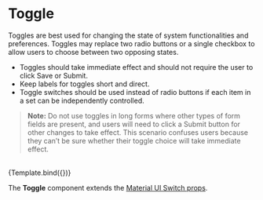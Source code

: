 
<Meta title="Elements/Toggle" component={Toggle} />

# Toggle

Toggles are best used for changing the state of system functionalities and preferences. Toggles may replace two radio buttons or a single checkbox to allow users to choose between two opposing states.

- Toggles should take immediate effect and should not require the user to click Save or Submit.
- Keep labels for toggles short and direct.
- Toggle switches should be used instead of radio buttons if each item in a set can be independently controlled.

> **Note:** Do not use toggles in long forms where other types of form fields are present, and users will need to click a Submit button for other changes to take effect. This scenario confuses users because they can’t be sure whether their toggle choice will take immediate effect.

<br />


<Canvas>
  <Story
    name="Toggle"
    args={{
      tooltipText: undefined,
      interactive: undefined,
    }}
    argTypes={{
      tooltipText: {
        description: 'Content to display inside an optional tooltip.',
        type: { name: 'string', summary: 'JSX.Element | string' },
      },
      interactive: {
        description:
          'Makes a tooltip interactive (meaning the tooltip will not close when the user hovers over the tooltip before the `leaveDelay` is expired.)',
        type: { name: 'boolean', summary: 'boolean' },
      },
    }}
  >
    {Template.bind({})}
  </Story>
</Canvas>

The **Toggle** component extends the [Material UI Switch props](https://v4.mui.com/api/switch/#props).

<ArgsTable story="Toggle" sort="requiredFirst"/>
